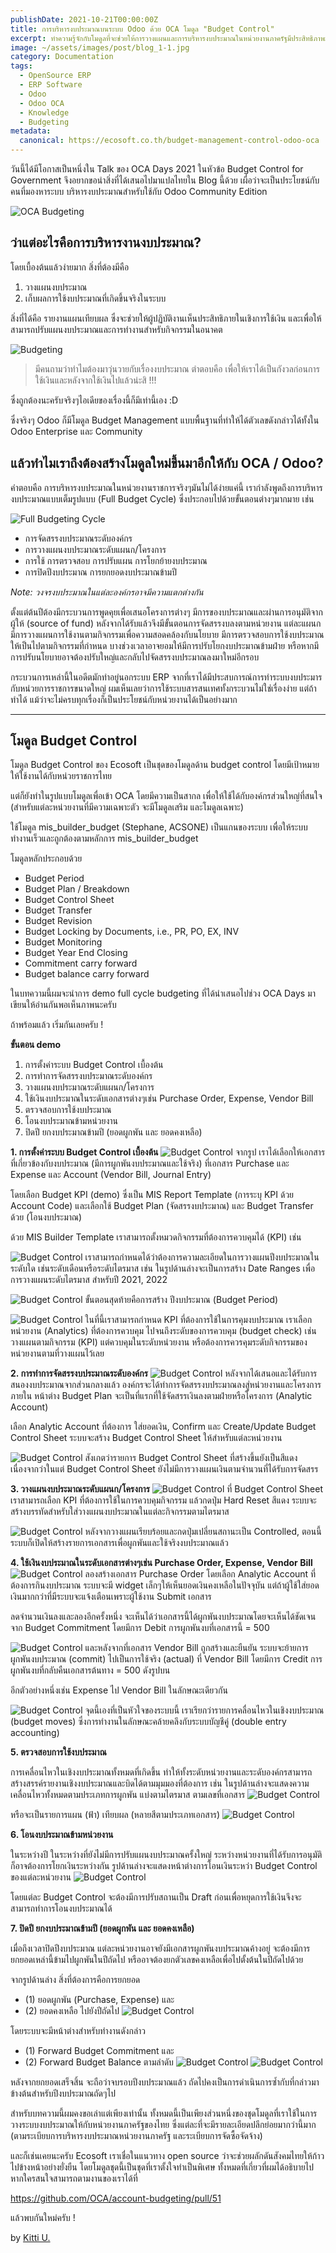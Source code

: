 ```yaml
---
publishDate: 2021-10-21T00:00:00Z
title: การบริหารงบประมาณบนระบบ Odoo ด้วย OCA โมดูล "Budget Control"
excerpt: ทำความรู้จักกับโมดูลที่จะช่วยให้การวางแผนและการบริหารงบประมาณในหน่วยงานภาครัฐมีประสิทธิภาพมากยิ่งขึ้น!
image: ~/assets/images/post/blog_1-1.jpg
category: Documentation
tags:
  - OpenSource ERP
  - ERP Software
  - Odoo
  - Odoo OCA
  - Knowledge
  - Budgeting
metadata:
  canonical: https://ecosoft.co.th/budget-management-control-odoo-oca
---
```



วันนี้ได้มีโอกาสเป็นหนึ่งใน Talk ของ OCA Days 2021 ในหัวข้อ Budget Control for Government จึงอยากขอนำสิ่งที่ได้เสนอไปมาแปลไทยใน Blog นี้ด้วย เผื่อว่าจะเป็นประโยชน์กับคนที่มองหาระบบ บริหารงบประมาณสำหรับใช้กับ Odoo Community Edition

![OCA Budgeting](~/assets/images/post/blog_1-2.png)

## ว่าแต่อะไรคือการบริหารงานงบประมาณ?

โดยเบื้องต้นแล้วง่ายมาก สิ่งที่ต้องมีคือ

1. วางแผนงบประมาณ
2. เก็บผลการใช้งบประมาณที่เกิดขึ้นจริงในระบบ

สิ่งที่ได้คือ รายงานแผนเทียบผล ซึ่งจะช่วยให้ผู้ปฏิบัติงานเห็นประสิทธิภายในเชิงการใช้เงิน และเพื่อให้สามารถปรับแผนงบประมาณและการทำงานสำหรับกิจกรรมในอนาคต

![Budgeting](~/assets/images/post/blog_1-3.png)

> มีคนถามว่าทำไมต้องมาวุ่นวายกับเรื่องงบประมาณ ตำตอบคือ เพื่อให้เราได้เป็นกังวลก่อนการใช้เงินและหลังจากใช้เงินไปแล้วน่ะสิ !!!

ซึ่งถูกต้องนะครับจริงๆไอเดียของเรื่องนี้ก็มีเท่านี้เอง :D

ซึ่งจริงๆ Odoo ก็มีโมดูล Budget Management แบบพื้นฐานที่ทำให้ได้ตัวเลขดังกล่าวได้ทั้งใน Odoo Enterprise และ Community

## แล้วทำไมเราถึงต้องสร้างโมดูลใหม่ขึ้นมาอีกให้กับ OCA / Odoo?

คำตอบคือ การบริหารงบประมาณในหน่วยงานราชการจริงๆมันไม่ได้ง่ายแค่นี้ เรากำลังพูดถึงการบริหารงบประมาณแบบเต็มรูปแบบ (Full Budget Cycle) ซึ่งประกอบไปด้วยขั้นตอนต่างๆมากมาย เช่น

![Full Budgeting Cycle](~/assets/images/post/blog_1-4.png)

* การจัดสรรงบประมาณระดับองค์กร
* การวางแผนงบประมาณระดับแผนก/โครงการ
* การใช้ การตรวจสอบ การปรับแผน การโยกย้ายงบประมาณ
* การปิดปีงบประมาณ การยกยอดงบประมาณข้ามปี

*Note: วงจรงบประมาณในแต่ละองค์กรอาจมีความแตกต่างกัน*

ตั้งแต่ต้นปีต้องมีกระบวนการพูดคุยเพื่อเสนอโครงการต่างๆ มีการของบประมาณและผ่านการอนุมัติจากผู้ให้ (source of fund) หลังจากได้รับแล้วจึงมีขั้นตอนการจัดสรรงบลงตามหน่วยงาน แต่ละแผนก มีการวางแผนการใช้งานตามกิจกรรมเพื่อความสอดคล้องกับนโยบาย มีการตรวจสอบการใช้งบประมาณให้เป็นไปตามกิจกรรมที่กำหนด บางช่วงเวลาอาจยอมให้มีการปรับโยกงบประมาณข้ามฝ่าย หรือหากมีการปรับนโยบายอาจต้องปรับใหญ่และกลับไปจัดสรรงบประมาณลงมาใหม่อีกรอบ

กระบวนการเหล่านี้ในอดีตมักทำอยู่นอกระบบ ERP จากที่เราได้มีประสบการณ์การทำระบบงบประมารกับหน่วยการราชการขนาดใหญ่ ผมเห็นเลยว่าการใช้ระบบสารสนเทศทั้งกระบวนไม่ใช่เรื่องง่าย แต่ถ้าทำได้ แม้ว่าจะไม่ครบทุกเรื่องก็เป็นประโยชน์กับหน่วยงานได้เป็นอย่างมาก

---
## โมดูล Budget Control

โมดูล Budget Control ของ Ecosoft เป็นชุดของโมดูลด้าน budget control โดยมีเป้าหมายให้ใช้งานได้กับหน่วยราชการไทย

แต่ก็ยังทำในรูปแบบโมดูลเพื่อเข้า OCA โดยมีความเป็นสากล เพื่อให้ใช้ได้กับองค์กรส่วนใหญ่ที่สนใจ (สำหรับแต่ละหน่วยงานที่มีความเฉพาะตัว จะมีโมดูลเสริม และโมดูลเฉพาะ)

ใช้โมดูล mis_builder_budget (Stephane, ACSONE) เป็นแกนของระบบ เพื่อให้ระบบทำงานเร็วและถูกต้องตามหลักการ mis_builder_budget

โมดูลหลักประกอบด้วย

* Budget Period
* Budget Plan / Breakdown
* Budget Control Sheet
* Budget Transfer
* Budget Revision
* Budget Locking by Documents, i.e., PR, PO, EX, INV
* Budget Monitoring
* Budget Year End Closing
* Commitment carry forward
* Budget balance carry forward

ในบทความนี้ผมจะนำการ demo full cycle budgeting ที่ได้นำเสนอไปช่วง OCA Days มาเขียนให้อ่านกันพอเห็นภาพนะครับ

ถ้าพร้อมแล้ว เริ่มกันเลยครับ !

**ขั้นตอน demo**

1. การตั้งค่าระบบ Budget Control เบื้องต้น
2. การทำการจัดสรรงบประมาณระดับองค์กร
3. วางแผนงบประมาณระดับแผนก/โครงการ
4. ใช้เงินงบประมาณในระดับเอกสารต่างๆเช่น Purchase Order, Expense, Vendor Bill
5. ตรวจสอบการใช้งบประมาณ
6. โอนงบประมาณข้ามหน่วยงาน
7. ปิดปี ยกงบประมาณข้ามปี (ยอดผูกพัน และ ยอดคงเหลือ)

**1. การตั้งค่าระบบ Budget Control เบื้องต้น**
![Budget Control](~/assets/images/post/blog_1-5.png)
จากรูป เราได้เลือกให้เอกสารที่เกี่ยวข้องกับงบประมาณ (มีการผูกพันงบประมาณและใช้จริง) ที่เอกสาร Purchase และ Expense และ Account (Vendor Bill, Journal Entry)

โดยเลือก Budget KPI (demo) ซึ่งเป็น MIS Report Template (การระบุ KPI ด้วย Account Code) และเลือกใช้ Budget Plan (จัดสรรงบประมาณ) และ Budget Transfer ด้วย (โอนงบประมาณ)

ด้วย MIS Builder Template เราสามารถตั้งหมวดกิจกรรมที่ต้องการควบคุมได้ (KPI) เช่น

![Budget Control](~/assets/images/post/blog_1-6.png)
เราสามารถกำหนดได้ว่าต้องการความละเอียดในการวางแผนปีงบประมาณในระดับใด เช่นระดับเดือนหรือระดับไตรมาส เช่น ในรูปด้านล่างจะเป็นการสร้าง Date Ranges เพื่อการวางแผนระดับไตรมาส สำหรับปี 2021, 2022

![Budget Control](~/assets/images/post/blog_1-7.png)
ขั้นตอนสุดท้ายคือการสร้าง ปีงบประมาณ (Budget Period)

![Budget Control](~/assets/images/post/blog_1-8.png)
ในที่นี้เราสามารถกำหนด KPI ที่ต้องการใช้ในการคุมงบประมาณ เราเลือกหน่วยงาน (Analytics) ที่ต้องการควบคุม ไปจนถึงระดับของการควบคุม (budget check) เช่น วางแผนตามกิจกรรม (KPI) แต่ควบคุมในระดับหน่วยงาน หรือต้องการควรคุมระดับกิจกรรมของหน่วยงานตามที่วางแผนไว้เลย

**2. การทำการจัดสรรงบประมาณระดับองค์กร**
![Budget Control](~/assets/images/post/blog_1-9.png)
หลังจากได้เสนอและได้รับการสนองงบประมาณจากส่วนกลางแล้ว องค์กรจะได้ทำการจัดสรรงบประมาณลงสู่หน่วยงานและโครงการภายใน หน้าต่าง Budget Plan จะเป็นที่แรกที่ใช้จัดสรรเงินลงตามฝ่ายหรือโครงการ (Analytic Account)

เลือก Analytic Account ที่ต้องการ ใส่ยอดเงิน, Confirm และ Create/Update Budget Control Sheet ระบบจะสร้าง Budget Control Sheet ให้สำหรับแต่ละหน่วยงาน

![Budget Control](~/assets/images/post/blog_1-10.png)
สังเกตว่ารายการ Budget Control Sheet ที่สร้างขึ้นยังเป็นสีแดงเนื่องจากว่าในแต่ Budget Control Sheet ยังไม่มีการวางแผนเงินตามจำนวนที่ได้รับการจัดสรร

**3. วางแผนงบประมาณระดับแผนก/โครงการ**
![Budget Control](~/assets/images/post/blog_1-11.png)
ที่ Budget Control Sheet เราสามารถเลือก KPI ที่ต้องการใช้ในการควบคุมกิจกรรม แล้วกดปุ่ม Hard Reset สีแดง ระบบจะสร้างบรรทัดสำหรับใส่วางแผนงบประมาณในแต่ละกิจกรรมตามไตรมาส

![Budget Control](~/assets/images/post/blog_1-12.png)
หลังจากวางแผนเรียบร้อยและกดปุ่มเปลี่ยนสถานะเป็น Controlled, ตอนนี้ระบบก็เปิดให้สร้างรายการเอกสารเพื่อผูกพันและใช้จริงงบประมาณแล้ว

**4. ใช้เงินงบประมาณในระดับเอกสารต่างๆเช่น Purchase Order, Expense, Vendor Bill**
![Budget Control](~/assets/images/post/blog_1-13.png)
ลองสร้างเอกสาร Purchase Order โดยเลือก Analytic Account ที่ต้องการกินงบประมาณ ระบบจะมี widget เล็กๆให้เห็นยอดเงินคงเหลือในปัจจุบัน แต่ถ้าผู้ใช้ใส่ยอดเงินมากกว่าที่มีระบบจะแจ้งเตือนเพราะผู้ใช้งาน Submit เอกสาร

ลดจำนวนเงินลงและลองอีกครั้งหนึ่ง จะเห็นได้ว่าเอกสารนี้ได้ผูกพันงบประมาณโดยจะเห็นได้ชัดเจนจาก Budget Commitment โดยมีการ Debit การผูกพันงบที่เอกสารนี้ = 500

![Budget Control](~/assets/images/post/blog_1-14.png)
และหลังจากที่เอกสาร Vendor Bill ถูกสร้างและยืนยัน ระบบจะย้ายการผูกพันงบประมาณ (commit) ไปเป็นการใช้จริง (actual) ที่ Vendor Bill โดยมีการ Credit การผูกพันงบที่กลับคืนเอกสารต้นทาง = 500 ดังรูปบน

อีกตัวอย่างหนึ่งเช่น Expense ไป Vendor Bill ในลักษณะเดียวกัน

![Budget Control](~/assets/images/post/blog_1-15.png)
จุดนี้เองที่เป็นหัวใจของระบบนี้ เราเรียกว่ารายการคลื่อนไหวในเชิงงบประมาณ (budget moves) ซึ่งการทำงานในลักษณะคล้ายคลึงกับระบบบัญชีคู่ (double entry accounting)

**5. ตรวจสอบการใช้งบประมาณ**

การเคลื่อนไหวในเชิงงบประมาณทั้งหมดที่เกิดขึ้น ทำให้ทั้งระดับหน่วยงานและระดับองค์กรสามารถสร้างสรรค์รายงานเชิงงบประมาณและบิดได้ตามมุมมองที่ต้องการ เช่น ในรูปด้านล่างจะแสดงความเคลื่อนไหวทั้งหมดตามประเภทการผูกพัน แบ่งตามไตรมาส ตามเลขที่เอกสาร
![Budget Control](~/assets/images/post/blog_1-16.png)

หรือจะเป็นรายการแผน (ฟ้า) เทียบผล (หลายสีตามประเภทเอกสาร)
![Budget Control](~/assets/images/post/blog_1-17.png)

**6. โอนงบประมาณข้ามหน่วยงาน**

ในระหว่างปี ในระหว่างที่ยังไม่มีการปรับแผนงบประมาณครั้งใหญ่ ระหว่างหน่วยงานที่ได้รับการอนุมัติก็อาจต้องการโยกเงินระหว่างกัน รูปด้านล่างจะแสดงหน้าต่างการโอนเงินระหว่า Budget Control ของแต่ละหน่วยงาน
![Budget Control](~/assets/images/post/blog_1-18.png)

โดยแต่ละ Budget Control จะต้องมีการปรับสถานเป็น Draft ก่อนเพื่อหยุดการใช้เงินจึงจะสามารถทำการโอนงบประมาณได้

**7. ปิดปี ยกงบประมาณข้ามปี (ยอดผูกพัน และ ยอดคงเหลือ)**

เมื่อถึงเวลาปิดปีงบประมาณ แต่ละหน่วยงานอาจยังมีเอกสารผูกพันงบประมาณค้างอยู่ จะต้องมีการยกยอดเหล่านี้ข้ามไปผูกพันในปีถัดไป หรืออาจต้องยกตัวเลขคงเหลือเพื่อไปตั้งต้นในปีถัดไปด้วย

จากรูปด้านล่าง สิ่งที่ต้องการคือการยกยอด 
* (1) ยอดผูกพัน (Purchase, Expense) และ 
* (2) ยอดคงเหลือ ไปยังปีถัดไป
![Budget Control](~/assets/images/post/blog_1-19.png)

โดยระบบจะมีหน้าต่างสำหรับทำงานดังกล่าว 
* (1) Forward Budget Commitment และ 
* (2) Forward Budget Balance ตามลำดับ
![Budget Control](~/assets/images/post/blog_1-20.png)
![Budget Control](~/assets/images/post/blog_1-21.png)

หลังจากยกยอดเสร็จสิ้น จะถือว่าจบรอบปีงบประมาณแล้ว ถัดไปคงเป็นการดำเนินการซ้ำกับที่กล่าวมาข้างต้นสำหรับปีงบประมาณถัดๆไป

สำหรับบทความนี้ผมคงขอเล่าแต่เพียงเท่านั้น ทั้งหมดนี้เป็นเพียงส่วนหนึ่งของชุดโมดูลที่เราใช้ในการวางระบบงบประมาณให้กับหน่วยงานภาครัฐของไทย ซึ่งแต่ละที่จะมีรายละเอียดปลีกย่อยมากว่านี้มาก (ตามระเบียบการบริหารงบประมาณหน่วยงานภาครัฐ และระเบียบการจัดซื้อจัดจ้าง)

และก็เช่นเคยนะครับ Ecosoft เราเชื่อในแนวทาง open source ว่าจะช่วยผลักดันสังคมไทยให้ก้าวไปข้างหน้าอย่างยั่งยืน โดยโมดูลชุดนี้เป็นชุดที่เราตั้งใจทำเป็นพิเศษ ทั้งหมดที่เกี่ยวที่ผมได้อธิบายไป หากใครสนใจสามารถตามงานของเราได้ที่

https://github.com/OCA/account-budgeting/pull/51

แล้วพบกันใหม่ครับ !

by <a href="https://twitter.com/kittiup">Kitti U.</a>
